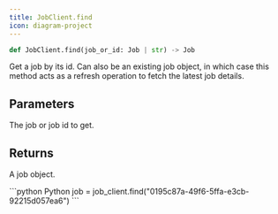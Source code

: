 ```yaml
---
title: JobClient.find
icon: diagram-project
---
```


```python
def JobClient.find(job_or_id: Job | str) -> Job
```

Get a job by its id. Can also be an existing job object, in which case this method acts as a refresh operation to fetch the latest job details.

## Parameters

<ParamField path="job_or_id" type="Job | str">
  The job or job id to get.
</ParamField>

## Returns

A job object.

<RequestExample>
```python Python
job = job_client.find("0195c87a-49f6-5ffa-e3cb-92215d057ea6")
```
</RequestExample>
